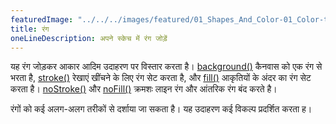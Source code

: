---
featuredImage: "../../../images/featured/01_Shapes_And_Color-01_Color-thumbnail.png"
title: रंग
oneLineDescription: अपने स्केच में रंग जोड़ें
---

यह रंग जोड़कर आकार आदिम उदाहरण पर विस्तार करता है।
<a href='/reference/#/p5/background' target='_blank'>background()</a> कैनवास को एक रंग से भरता है, <a href="/https:// p5js.org/reference/#/p5/stroke" target='_blank'>stroke()</a> रेखाएं खींचने के लिए रंग सेट करता है, और <a href="/reference/#/p5/fill/" target="_blank">fill()</a> आकृतियों के अंदर का रंग सेट करता है। <a href='https://p5js.org/reference/#/p5/noStroke' target='_blank'>noStroke()</a> और <a href='https://p5js.org/reference/ #/p5/noFill' target='_blank'>noFill()</a> क्रमशः लाइन रंग और आंतरिक रंग बंद करते है।

रंगों को कई अलग-अलग तरीकों से दर्शाया जा सकता है। यह उदाहरण कई विकल्प प्रदर्शित करता ह।